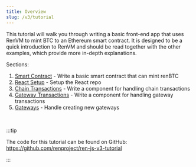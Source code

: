 ```yaml
---
title: Overview
slug: /v3/tutorial
---
```



<DocTag type={DocType.Tutorial} />

This tutorial will walk you through writing a basic front-end app that uses RenVM to mint BTC to an Ethereum smart contract. It is designed to be a quick introduction to RenVM and should be read together with the other examples, which provide more in-depth explanations.

Sections:

1. [Smart Contract](./smart-contract) - Write a basic smart contract that can mint renBTC
2. [React Setup](./react-setup) - Setup the React repo
3. [Chain Transactions](./chain-transactions) - Write a component for handling chain transactions
4. [Gateway Transactions](./gateway-transactions) - Write a component for handling gateway transactions
5. [Gateways](./gateways) - Handle creating new gateways

<br />

:::tip

The code for this tutorial can be found on GitHub: <https://github.com/renproject/ren-js-v3-tutorial>

:::
